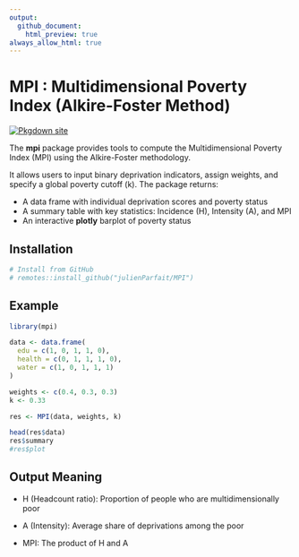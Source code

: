 ```yaml
---
output: 
  github_document:
    html_preview: true
always_allow_html: true
---
```


# MPI : Multidimensional Poverty Index (Alkire-Foster Method)

[![Pkgdown site](https://img.shields.io/badge/docs-pkgdown-blue.svg)](https://julienParfait.github.io/MPI/)

The **mpi** package provides tools to compute the Multidimensional Poverty Index (MPI) using the Alkire-Foster methodology.

It allows users to input binary deprivation indicators, assign weights, and specify a global poverty cutoff (k). The package returns:

-   A data frame with individual deprivation scores and poverty status
-   A summary table with key statistics: Incidence (H), Intensity (A), and MPI
-   An interactive **plotly** barplot of poverty status

## Installation

```r
# Install from GitHub
# remotes::install_github("julienParfait/MPI")
```

## Example

```r
library(mpi)

data <- data.frame(
  edu = c(1, 0, 1, 1, 0),
  health = c(0, 1, 1, 1, 0),
  water = c(1, 0, 1, 1, 1)
)

weights <- c(0.4, 0.3, 0.3)
k <- 0.33

res <- MPI(data, weights, k)

head(res$data)
res$summary
#res$plot

```

## Output Meaning

-   H (Headcount ratio): Proportion of people who are multidimensionally poor

-   A (Intensity): Average share of deprivations among the poor

-   MPI: The product of H and A

